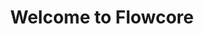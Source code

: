---
title: Welcome to Flowcore
description: Get started with using Flowcore.
template: splash
sidebar:
  order: 1
hero:
  tagline: This is your go-to stop for anything Flowcore 🚀
  image:
    file: ../../assets/Just-Logo_-_Transparent.png
  actions:
    - text: Getting Started
      link: /guides/architecture/
      icon: right-arrow
      variant: primary
    - text: Go to the Flowcore platform
      link: https://flowcore.io
      icon: external
    - text: Account Linking
      link: /guides/account-linking/account-linking/
      variant: secondary
---